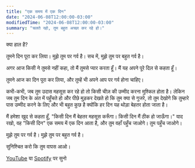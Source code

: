 ```yaml
---
title: "एक समय में एक दिन"
date: "2024-06-08T12:00:00-03:00"
modifiedTime: "2024-06-08T12:00:00-03:00"
summary: "चलते रहो, तुम बहुत अच्छा कर रहे हो।"
---
```



क्या हाल है?

तुमने दिन पूरा कर लिया। मुझे तुम पर गर्व है। सच में, मुझे तुम पर बहुत गर्व है।

अगर आज किसी ने तुमसे नहीं कहा, तो मैं तुमसे प्यार करता हूँ। मैं यह अपने पूरे दिल से कहता हूँ।

तुमने आज का दिन पूरा कर लिया, और तुम्हें भी अपने आप पर गर्व होना चाहिए।

कभी-कभी, जब तुम उदास महसूस कर रहे हो तो किसी चीज़ की उम्मीद करना मुश्किल होता है। लेकिन जब तुम दिन के अंत में पहुँचते हो और पीछे मुड़कर देखते हो कि तुम क्या से गुजरे, तो तुम देखोगे कि तुम्हारे पास उम्मीद करने के लिए और भी बहुत कुछ है क्योंकि हर दिन यह थोड़ा बेहतर होता जाता है।

मैं हमेशा खुद से कहता हूँ, "किसी दिन मैं बेहतर महसूस करूँगा। किसी दिन मैं ठीक हो जाऊँगा।" याद रखो, वह "किसी दिन" एक समय में एक दिन आता है, और तुम वहाँ पहुँच जाओगे। तुम पहुँच जाओगे।

मुझे तुम पर गर्व है। मुझे तुम पर बहुत गर्व है।

सुनिश्चित करो कि तुम वापस आओ।

[YouTube](https://youtu.be/0xGsyapGcas) या [Spotify](https://open.spotify.com/episode/1KP9Fs7dZunNvn8tIk4Vj6?si=WGkXaAjHS46uSvbAegKzlg) पर सुनो
